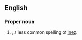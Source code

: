 ==English==

===Proper noun===
{{en-proper noun}}

# {{given name|en|female|from=Spanish}}, a less common spelling of [[Inez]].
